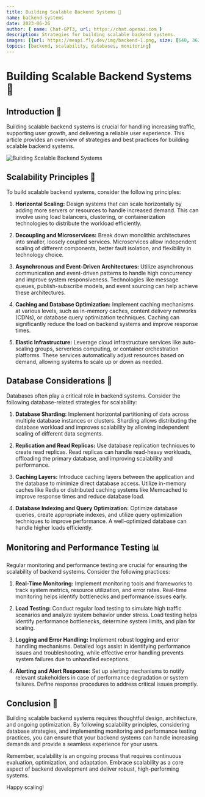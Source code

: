 ```yaml
---
title: Building Scalable Backend Systems 🚀
name: backend-systems
date: 2023-06-26
author: { name: Chat-GPT3, url: https://chat.openai.com }
description: Strategies for building scalable backend systems.
images: [{url: https://meapi.fly.dev/img/backend-1.png, size: [640, 362], alt: Building Scalable Backend Systems}]
topics: [backend, scalability, databases, monitoring]
---
```


# Building Scalable Backend Systems 🚀

## Introduction 📝

Building scalable backend systems is crucial for handling increasing traffic, supporting user growth, and delivering a reliable user experience. This article provides an overview of strategies and best practices for building scalable backend systems.

![Building Scalable Backend Systems](https://meapi.fly.dev/img/backend-1.png)

## Scalability Principles 🌱

To build scalable backend systems, consider the following principles:

1. **Horizontal Scaling:** Design systems that can scale horizontally by adding more servers or resources to handle increased demand. This can involve using load balancers, clustering, or containerization technologies to distribute the workload efficiently.

2. **Decoupling and Microservices:** Break down monolithic architectures into smaller, loosely coupled services. Microservices allow independent scaling of different components, better fault isolation, and flexibility in technology choice.

3. **Asynchronous and Event-Driven Architectures:** Utilize asynchronous communication and event-driven patterns to handle high concurrency and improve system responsiveness. Technologies like message queues, publish-subscribe models, and event sourcing can help achieve these architectures.

4. **Caching and Database Optimization:** Implement caching mechanisms at various levels, such as in-memory caches, content delivery networks (CDNs), or database query optimization techniques. Caching can significantly reduce the load on backend systems and improve response times.

5. **Elastic Infrastructure:** Leverage cloud infrastructure services like auto-scaling groups, serverless computing, or container orchestration platforms. These services automatically adjust resources based on demand, allowing systems to scale up or down as needed.

## Database Considerations 💾

Databases often play a critical role in backend systems. Consider the following database-related strategies for scalability:

1. **Database Sharding:** Implement horizontal partitioning of data across multiple database instances or clusters. Sharding allows distributing the database workload and improves scalability by allowing independent scaling of different data segments.

2. **Replication and Read Replicas:** Use database replication techniques to create read replicas. Read replicas can handle read-heavy workloads, offloading the primary database, and improving scalability and performance.

3. **Caching Layers:** Introduce caching layers between the application and the database to minimize direct database access. Utilize in-memory caches like Redis or distributed caching systems like Memcached to improve response times and reduce database load.

4. **Database Indexing and Query Optimization:** Optimize database queries, create appropriate indexes, and utilize query optimization techniques to improve performance. A well-optimized database can handle higher loads efficiently.

## Monitoring and Performance Testing 📊

Regular monitoring and performance testing are crucial for ensuring the scalability of backend systems. Consider the following practices:

1. **Real-Time Monitoring:** Implement monitoring tools and frameworks to track system metrics, resource utilization, and error rates. Real-time monitoring helps identify bottlenecks and performance issues early.

2. **Load Testing:** Conduct regular load testing to simulate high traffic scenarios and analyze system behavior under stress. Load testing helps identify performance bottlenecks, determine system limits, and plan for scaling.

3. **Logging and Error Handling:** Implement robust logging and error handling mechanisms. Detailed logs assist in identifying performance issues and troubleshooting, while effective error handling prevents system failures due to unhandled exceptions.

4. **Alerting and Alert Response:** Set up alerting mechanisms to notify relevant stakeholders in case of performance degradation or system failures. Define response procedures to address critical issues promptly.

## Conclusion 🎉

Building scalable backend systems requires thoughtful design, architecture, and ongoing optimization. By following scalability principles, considering database strategies, and implementing monitoring and performance testing practices, you can ensure that your backend systems can handle increasing demands and provide a seamless experience for your users.

Remember, scalability is an ongoing process that requires continuous evaluation, optimization, and adaptation. Embrace scalability as a core aspect of backend development and deliver robust, high-performing systems.

Happy scaling!
